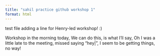```yaml
---
title: "sahil practice github workshop 1"
format: html
---
```


test file
adding a line for Henry-led workshop! :)

Workshop in the morning today,
We can do this, is what I'll say,
Oh I was a little late to the meeting, missed saying "hey|",
I seem to be getting things, no way!
